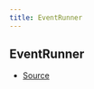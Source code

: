 ```yaml
---
title: EventRunner
---
```


## EventRunner

- [Source](https://github.com/DuroCodes/spark/blob/43c6c21/packages/handler/src/types/event.ts#L3)
